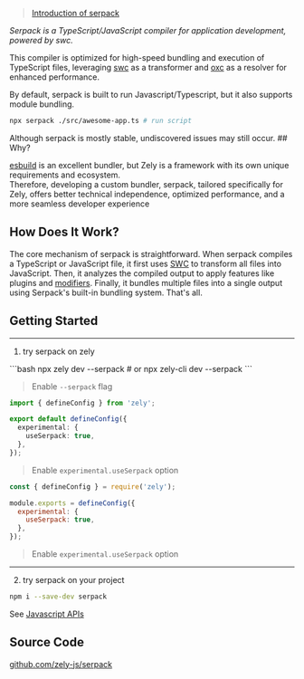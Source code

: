 > [Introduction of serpack](/blog/25-01-13)

_Serpack is a TypeScript/JavaScript compiler for application development, powered by swc._

This compiler is optimized for high-speed bundling and execution of TypeScript files, leveraging [swc](https://swc.rs/) as a transformer and [oxc](https://oxc.rs/) as a resolver for enhanced performance.

By default, serpack is built to run Javascript/Typescript, but it also supports module bundling.

```bash
npx serpack ./src/awesome-app.ts # run script
```

<Box type="warning">
  Although serpack is mostly stable, undiscovered issues may still occur.
</Box>
## Why?

[esbuild](https://esbuild.github.io) is an excellent bundler, but Zely is a framework with its own unique requirements and ecosystem.  
Therefore, developing a custom bundler, serpack, tailored specifically for Zely, offers better technical independence, optimized performance, and a more seamless developer experience

## How Does It Work?

The core mechanism of serpack is straightforward. When serpack compiles a TypeScript or JavaScript file, it first uses [SWC](https://swc.rs) to transform all files into JavaScript. Then, it analyzes the compiled output to apply features like plugins and [modifiers](/serpack/modifier).
Finally, it bundles multiple files into a single output using Serpack's built-in bundling system. That's all.

## Getting Started

---

1. try serpack on zely

<Tabs>
<TabItem id="CLI">
```bash
npx zely dev --serpack # or npx zely-cli dev --serpack
```

> Enable `--serpack` flag

</TabItem>
<TabItem id="zely.config.ts">

```ts
import { defineConfig } from 'zely';

export default defineConfig({
  experimental: {
    useSerpack: true,
  },
});
```

> Enable `experimental.useSerpack` option

</TabItem>
<TabItem id="zely.config.js">

```js
const { defineConfig } = require('zely');

module.exports = defineConfig({
  experimental: {
    useSerpack: true,
  },
});
```

> Enable `experimental.useSerpack` option

</TabItem>

</Tabs>

---

2. try serpack on your project

```bash
npm i --save-dev serpack
```

<Box>See [Javascript APIs](/serpack/compile)</Box>

## Source Code

[github.com/zely-js/serpack](https://github.com/zely-js/serpack)
